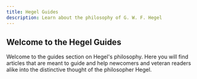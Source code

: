 ---
title: Hegel Guides
description: Learn about the philosophy of G. W. F. Hegel
---

## Welcome to the Hegel Guides

Welcome to the guides section on Hegel's philosophy. Here you will find articles that are meant to guide and help newcomers and veteran readers alike into the distinctive thought of the philosopher Hegel. 